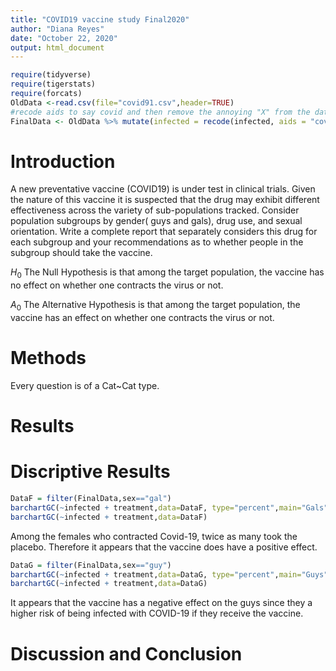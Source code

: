 ```yaml
---
title: "COVID19 vaccine study Final2020"
author: "Diana Reyes"
date: "October 22, 2020"
output: html_document
---
```


```r
require(tidyverse)
require(tigerstats)
require(forcats)
OldData <-read.csv(file="covid91.csv",header=TRUE)
#recode aids to say covid and then remove the annoying "X" from the dataframe
FinalData <- OldData %>% mutate(infected = recode(infected, aids = "covid", none = "OK" )) %>% select(-one_of("X"))
```

# Introduction

A new  preventative vaccine (COVID19) is under test in clinical trials. Given the nature of this vaccine it is suspected that the drug may exhibit different effectiveness across the variety of sub-populations tracked. Consider population subgroups by gender( guys and gals), drug use, and sexual orientation. Write a complete report that separately considers this drug for each subgroup and your recommendations as to whether people in the subgroup should take the vaccine.

$H_0$ The Null Hypothesis is that among the target population, the vaccine has no effect on whether one contracts the virus or not.

$A_0$ The Alternative Hypothesis is that among the target population, the vaccine has an effect on whether one contracts the virus or not.

<!--In this section you explain what you are trying to show.  Where did the data come from?  What is the research or other question you are trying to answer?.  If you skimp in this section expect to be marked down in your grade. Paint a picture of the project a couple of paragraphs is expected!-->


# Methods

<!--Decide on your methods:  use "variable analysis" or other appropriate descriptors.  Make sure to choose at least one graphical method and at least one numerical method. Discuss what data manipulations may be needed for example subsetting or other binning procedures and what sort of graphical displays and inferential tools will be used!-->

Every question is of a Cat~Cat type.


# Results

<!--Divide this section into two sub-sections:  One for your descriptive  results and one for your inferential results.!-->

# Discriptive Results

```r
DataF = filter(FinalData,sex=="gal")
barchartGC(~infected + treatment,data=DataF, type="percent",main="Gals")
barchartGC(~infected + treatment,data=DataF)

```



Among the females who contracted Covid-19, twice as many took the placebo. Therefore it appears that the vaccine does have a positive effect.


```r
DataG = filter(FinalData,sex=="guy")
barchartGC(~infected + treatment,data=DataG, type="percent",main="Guys")
barchartGC(~infected + treatment,data=DataG)

```


It appears that the vaccine has a negative effect on the guys since they a higher risk of being infected with COVID-19 if they receive the vaccine.



# Discussion and Conclusion

<!--Discussion and conclusion here.  If you found a relationship be sure to consider whether the relationship occurs because one of the variavbles causes the other, or whether they perhasps are related for some other reason.  Watch the chapter 6 videos from the GeorgeTown videos collection.!-->
